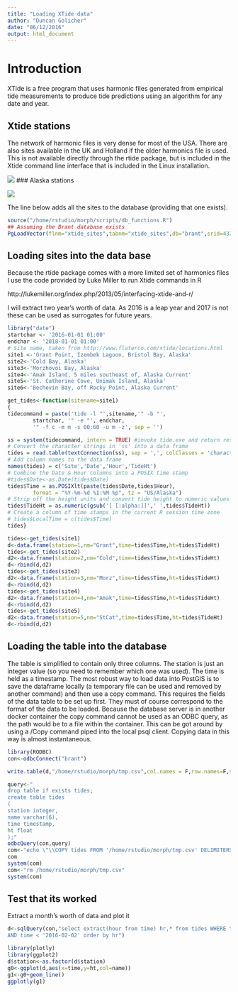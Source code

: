 ```yaml
---
title: "Loading XTide data"
author: "Duncan Golicher"
date: "06/12/2016"
output: html_document
---
```


# Introduction

XTide is a free program that uses harmonic files generated from empirical tide measurements to produce tide predictions using an algorithm for any date and year.  

## Xtide stations

The network of harmonic files is very dense for most of the USA. There are also sites available in the UK and Holland if the older harmonics file is used. This is not available directly through the rtide package, but is included in the Xtide command line interface that is included in the Linux installation. 

![](/home/rstudio/morph/docs/xtide_sites.png)
### Alaska stations

![](/home/rstudio/morph/docs/xtide_alaska1.png)

The line below adds all the sites to the database (providing that one exists).

```r
source("/home/rstudio/morph/scripts/db_functions.R")
## Assuming the Brant database exists
PgLoadVector(flnm="xtide_sites",tabnm="xtide_sites",db="brant",srid=4326,path="/home/rstudio/morph/shapefiles/")
```

## Loading sites into the data base

Because the rtide package comes with a more limited set of harmonics files I use the code provided by Luke Miller to run Xtide commands in R

http://lukemiller.org/index.php/2013/05/interfacing-xtide-and-r/

I will extract two year's worth of data. As 2016 is a leap year and 2017 is not these can be used as surrogates for future years.

```r
library("date")
startchar <- '2016-01-01 01:00'
endchar <- '2018-01-01 01:00'
# Site name, taken from http://www.flaterco.com/xtide/locations.html
site1 <-'Grant Point, Izembek Lagoon, Bristol Bay, Alaska'
site2<-'Cold Bay, Alaska'
site3<-'Morzhovoi Bay, Alaska'
site4<-'Amak Island, 5 miles southeast of, Alaska Current'
site5<-'St. Catherine Cove, Unimak Island, Alaska'
site6<-'Bechevin Bay, off Rocky Point, Alaska Current'

get_tides<-function(sitename=site1)
{
tidecommand = paste('tide -l "',sitename,'" -b "',
		startchar, '" -e "', endchar,
		'" -f c -m m -s 00:60 -u m -z', sep = '')

ss = system(tidecommand, intern = TRUE) #invoke tide.exe and return results
# Convert the character strings in 'ss' into a data frame
tides = read.table(textConnection(ss), sep = ',', colClasses = 'character')
# Add column names to the data frame
names(tides) = c('Site','Date','Hour','TideHt')
# Combine the Date & Hour columns into a POSIX time stamp
#tides$Date<-as.Date(tides$Date)
tides$Time = as.POSIXlt(paste(tides$Date,tides$Hour), 
		format = "%Y-%m-%d %I:%M %p", tz = "US/Alaska")
# Strip off the height units and convert tide height to numeric values
tides$TideHt = as.numeric(gsub('[ [:alpha:]]',' ',tides$TideHt))
# Create a column of time stamps in the current R session time zone
# tides$LocalTime = c(tides$Time)
tides}

```

```r

tides<-get_tides(site1)
d<-data.frame(station=1,nm="Grant",time=tides$Time,ht=tides$TideHt)
tides<-get_tides(site2)
d2<-data.frame(station=2,nm="Cold",time=tides$Time,ht=tides$TideHt)
d<-rbind(d,d2)
tides<-get_tides(site3)
d2<-data.frame(station=3,nm="Morz",time=tides$Time,ht=tides$TideHt)
d<-rbind(d,d2)
tides<-get_tides(site4)
d2<-data.frame(station=4,nm="Amak",time=tides$Time,ht=tides$TideHt)
d<-rbind(d,d2)
tides<-get_tides(site5)
d2<-data.frame(station=5,nm="StCat",time=tides$Time,ht=tides$TideHt)
d<-rbind(d,d2)


```


## Loading the table into the database

The table is simplified to contain only three columns. The station is just an integer value (so you need to remember which one was used). The time is held as a timestamp.
The most robust way to load data into PostGIS is to save the dataframe locally (a temporary file can be used and removed by another command) and then use a copy command. This requires the fields of the data table to be set up first. They must of course correspond to the format of the data to be loaded.
Because the database server is in another docker container the copy command cannot be used as an ODBC query, as the path would be to a file within the container. This can be got around by using a /Copy command piped into the local psql client. Copying data in this way is almost instantaneous. 

```r
library(RODBC)
con<-odbcConnect("brant")

write.table(d,"/home/rstudio/morph/tmp.csv",col.names = F,row.names=F,sep=",")

query<-"
drop table if exists tides;
create table tides
(
station integer,
name varchar(6),
time timestamp,
ht float
);"
odbcQuery(con,query)
com<-"echo \"\\COPY tides FROM '/home/rstudio/morph/tmp.csv' DELIMITERS ',' CSV;\" | psql -h postgis -U docker -d brant"
com
system(com)
com<-"rm /home/rstudio/morph/tmp.csv"
system(com)

```

## Test that its worked

Extract a month's worth of data and plot it

```r
d<-sqlQuery(con,"select extract(hour from time) hr,* from tides WHERE time >= '2016-01-01'
AND time < '2016-02-02' order by hr")
```

```r
library(plotly)
library(ggplot2)
d$station<-as.factor(d$station)
g0<-ggplot(d,aes(x=time,y=ht,col=name))
g1<-g0+geom_line()  
ggplotly(g1)


```

